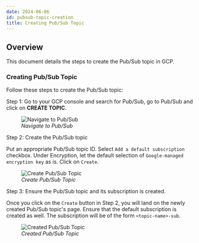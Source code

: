```yaml
---
date: 2024-06-06
id: pubsub-topic-creation
title: Creating Pub/Sub Topic
---
```


## Overview

This document details the steps to create the Pub/Sub topic in GCP.

### Creating Pub/Sub Topic

Follow these steps to create the Pub/Sub topic:

Step 1: Go to your GCP console and search for Pub/Sub, go to Pub/Sub and click on **CREATE TOPIC**.

<figure data-zoomable align="left">
    <img
        src="/img/docs/gcp-monitoring/cloud-logs/cloud-functions-pubsub.webp"
        alt="Navigate to Pub/Sub"
    />
<figcaption>
<i>
Navigate to Pub/Sub
</i>
</figcaption>
</figure>

Step 2: Create the Pub/Sub topic

Put an appropriate Pub/Sub topic ID. Select `Add a default subscription` checkbox. Under Encryption, let the default selection of `Google-managed encryption key` as is. Click on `Create`.

<figure data-zoomable align="left">
    <img
        src="/img/docs/gcp-monitoring/cloud-logs/functions-create-pubsub-topic.webp"
        alt="Create Pub/Sub Topic"
    />
<figcaption>
<i>
Create Pub/Sub Topic
</i>
</figcaption>
</figure>

Step 3: Ensure the Pub/Sub topic and its subscription is created.

Once you click on the `Create` button in Step 2, you will land on the newly created Pub/Sub topic's page. Ensure that the default subscription is created as well. The subscription will be of the form `<topic-name>-sub`.

<figure data-zoomable align="left">
    <img
        src="/img/docs/gcp-monitoring/cloud-logs/functions-pubsub-topic-created.webp"
        alt="Created Pub/Sub Topic"
    />
<figcaption>
<i>
Created Pub/Sub Topic
</i>
</figcaption>
</figure>
